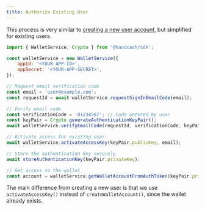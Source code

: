 ```yaml
---
title: Authorize Existing User
---
```


This process is very similar to [creating a new user account](/wallet-api/create-user-account), but simplified for existing users.

```javascript
import { WalletService, Crypto } from '@handcash/sdk';

const walletService = new WalletService({
    appId: '<YOUR-APP-ID>',
    appSecret: '<YOUR-APP-SECRET>',
});

// Request email verification code
const email = 'user@example.com';
const requestId = await walletService.requestSignInEmailCode(email);

// Verify email code
const verificationCode = '01234567'; // Code entered by user
const keyPair = Crypto.generateAuthenticationKeyPair();
await walletService.verifyEmailCode(requestId, verificationCode, keyPair.publicKey);

// Activate access for existing user
await walletService.activateAccessKey(keyPair.publicKey, email);

// Store the authentication key securely
await storeAuthenticationKey(keyPair.privateKey);

// Get access to the wallet
const account = walletService.getWalletAccountFromAuthToken(keyPair.privateKey);
```

The main difference from creating a new user is that we use `activateAccessKey()` instead of `createWalletAccount()`, since the wallet already exists.
